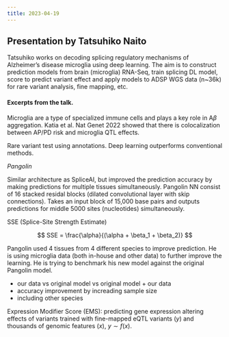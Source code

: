 ```yaml
---
title: 2023-04-19
---
```


## Presentation by Tatsuhiko Naito

Tatsuhiko works on decoding splicing regulatory mechanisms of Alzheimer's disease microglia
using deep learning.
The aim is to construct prediction models from brain (microglia) RNA-Seq,
train splicing DL model, score to predict variant effect
and apply models to ADSP WGS data (n~36k) for rare variant analysis, fine mapping, etc.

#### Excerpts from the talk.

Microglia are a type of specialized immune cells and plays a key role in A$\beta$ aggregation.
Katia et al. Nat Genet 2022 showed that there is colocalization between AP/PD risk and microglia QTL effects.

Rare variant test using annotations. Deep learning outperforms conventional methods.

*Pangolin*

Similar architecture as SpliceAI, but improved the prediction accuracy by making predictions for multiple tissues simultaneously.
Pangolin NN consist of 16 stacked residal blocks (dilated convolutional layer with skip connections).
Takes an input block of 15,000 base pairs and outputs predictions for middle 5000 sites (nucleotides) simultaneously.

SSE (Splice-Site Strength Estimate)

$$
SSE = \frac{\alpha}{(\alpha + \beta_1 + \beta_2)}
$$

Pangolin used 4 tissues from 4 different species to improve prediction.
He is using microglia data (both in-house and other data) to further improve the learning.
He is trying to benchmark his new model against the original Pangolin model.

   - our data vs original model vs original model + our data
   - accuracy improvement by increading sample size
   - including other species

Expression Modifier Score (EMS): predicting gene expression altering effects of variants trained with
fine-mapped eQTL variants ($y$) and thousands of genomic features ($x$), $y \sim f(x)$.
